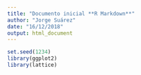 ```yaml
---
title: "Documento inicial **R Markdown**"
author: "Jorge Suárez"
date: "16/12/2018"
output: html_document
---
```


```r
set.seed(1234)
library(ggplot2)
library(lattice)
```

